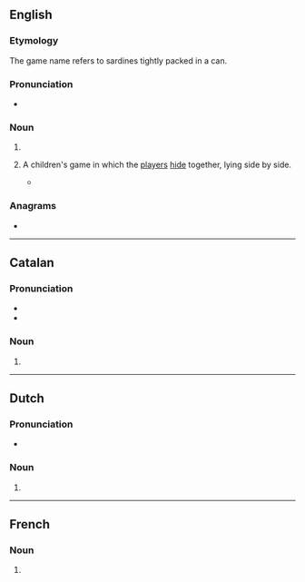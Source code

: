 ==English==

===Etymology===
The game name refers to sardines tightly packed in a can.

===Pronunciation===
* {{rhymes|en|iːnz}}

===Noun===
{{head|en|noun form}}

# {{plural of|en|sardine}}
# {{lb|en|uncountable}} A children's game in which the [[player]]s [[hide]] together, lying side by side.
#* {{quote-journal|en|date=2020 December 2|author=Paul Bigland|title=My weirdest and wackiest Rover yet|journal=Rail|page=68|text=As the 1857 to Manchester Piccadilly rolls in, I scan the windows and realise there are plenty of spare seats, so I hop aboard. The train is a '221'+'220' combo to allow for social distancing - a luxury on an [[XC]] train as normally you're playing '''sardines''', so I make the most of it.}}

===Anagrams===
* {{anagrams|en|a=adeinrss|aridness}}

----

==Catalan==

===Pronunciation===
* {{ca-IPA}}
* {{audio|ca|LL-Q7026 (cat)-Millars-sardines.wav|Audio (Valencian)}}

===Noun===
{{head|ca|noun form}}

# {{plural of|ca|sardina}}

----

==Dutch==

===Pronunciation===
* {{audio|nl|Nl-sardines.ogg|Audio}}

===Noun===
{{head|nl|noun plural form}}

# {{plural of|nl|sardine}}

----

==French==

===Noun===
{{head|fr|noun form|g=f}}

# {{plural of|fr|sardine}}